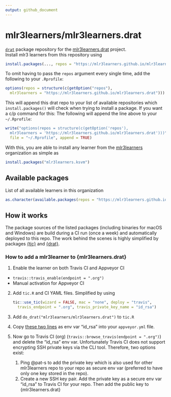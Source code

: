 ```yaml
---
output: github_document
---
```


# mlr3learners/mlr3learners.drat

[`drat`](https://github.com/eddelbuettel/drat) package repository for the [mlr3learners.drat](https://github.com/mlr3learners/mlr3learners.drat) project.  
Install mlr3 learners from this repository using

```r
install.packages(..., repos = "https://mlr3learners.github.io/mlr3learners.drat")
```

To omit having to pass the `repos` argument every single time, add the following to your `.Rprofile`:

```r
options(repos = structure(c(getOption("repos"),
  mlr3learners = "https://mlr3learners.github.io/mlr3learners.drat")))
```

This will append this drat repo to your list of available repositories which `install.packages()` will check when trying to install a package.
If you want a c/p command for this: The following will append the line above to your `~/.Rprofile`:

```r
write("options(repos = structure(c(getOption('repos'),
  mlr3learners = 'https://mlr3learners.github.io/mlr3learners.drat')))",
  file = "~/.Rprofile", append = TRUE)
```

With this, you are able to install any learner from the [mlr3learners](https://github.com/mlr3learners) organization as simple as 

```r
install.packages("mlr3learners.ksvm")
```

## Available packages

List of all available learners in this organization

```r
as.character(available.packages(repos = "https://mlr3learners.github.io/mlr3learners.drat")[, 1])
```

## How it works

The package sources of the listed packages (including binaries for macOS and Windows) are build during a CI run (once a week) and automatically deployed to this repo.
The work behind the scenes is highly simplified by packages [{tic}](https://github.com/ropensci/tic) and [{drat}](https://github.com/eddelbuettel/drat).

### How to add a mlr3learner to {mlr3learners.drat}

1. Enable the learner on both Travis CI and Appveyor CI
  - `travis::travis_enable(endpoint = ".org")`
  - Manual activation for Appveyor CI
  
2. Add `tic.R` and CI YAML files. 
   Simplified by using 
   
   ```r
   tic::use_tic(wizard = FALSE, mac = "none", deploy = "travis", 
     travis_endpoint = ".org", travis_private_key_name = "id_rsa")
   ```
   
3. Add `do_drat("mlr3learners/mlr3learners.drat")` to `tic.R`

4. Copy [these two lines]((https://github.com/mlr3learners/mlr3learners.extratrees/blob/master/appveyor.yml#L35-L36)) as env var "id_rsa" into your `appveyor.yml` file.

5. Now go to Travis CI (org) (`travis::browse_travis(endpoint = ".org")`) and delete the "id_rsa" env var.
   Unfortunately Travis CI does not support encrypting SSH private keys via the CLI tool.
   Therefore, two options exist:
   1. Ping @pat-s to add the private key which is also used for other mlr3learners repo to your repo as secure env var (preferred to have only one key stored in the repo).
   1. Create a new SSH key pair. Add the private key as a secure env var "id_rsa" to Travis CI for your repo. 
      Then add the public key to {mlr3learners.drat}
   
